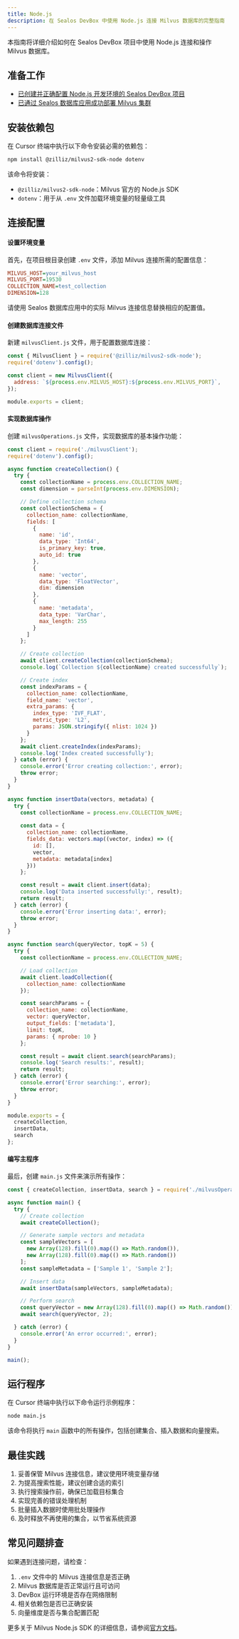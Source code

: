 ```yaml
---
title: Node.js
description: 在 Sealos DevBox 中使用 Node.js 连接 Milvus 数据库的完整指南
---
```


本指南将详细介绍如何在 Sealos DevBox 项目中使用 Node.js 连接和操作 Milvus 数据库。

## 准备工作

- [已创建并正确配置 Node.js 开发环境的 Sealos DevBox 项目](/docs/guides/fundamentals/create-a-project)
- [已通过 Sealos 数据库应用成功部署 Milvus 集群](./)

## 安装依赖包

在 Cursor 终端中执行以下命令安装必需的依赖包：

```bash
npm install @zilliz/milvus2-sdk-node dotenv
```

该命令将安装：

- `@zilliz/milvus2-sdk-node`：Milvus 官方的 Node.js SDK
- `dotenv`：用于从 `.env` 文件加载环境变量的轻量级工具

## 连接配置

<div className='fd-steps [&_h4]:fd-step'>

#### 设置环境变量

首先，在项目根目录创建 `.env` 文件，添加 Milvus 连接所需的配置信息：

```ini title=".env"
MILVUS_HOST=your_milvus_host
MILVUS_PORT=19530
COLLECTION_NAME=test_collection
DIMENSION=128
```

请使用 Sealos 数据库应用中的实际 Milvus 连接信息替换相应的配置值。

#### 创建数据库连接文件

新建 `milvusClient.js` 文件，用于配置数据库连接：

```javascript title="milvusClient.js"
const { MilvusClient } = require('@zilliz/milvus2-sdk-node');
require('dotenv').config();

const client = new MilvusClient({
  address: `${process.env.MILVUS_HOST}:${process.env.MILVUS_PORT}`,
});

module.exports = client;
```

#### 实现数据库操作

创建 `milvusOperations.js` 文件，实现数据库的基本操作功能：

```javascript title="milvusOperations.js"
const client = require('./milvusClient');
require('dotenv').config();

async function createCollection() {
  try {
    const collectionName = process.env.COLLECTION_NAME;
    const dimension = parseInt(process.env.DIMENSION);

    // Define collection schema
    const collectionSchema = {
      collection_name: collectionName,
      fields: [
        {
          name: 'id',
          data_type: 'Int64',
          is_primary_key: true,
          auto_id: true
        },
        {
          name: 'vector',
          data_type: 'FloatVector',
          dim: dimension
        },
        {
          name: 'metadata',
          data_type: 'VarChar',
          max_length: 255
        }
      ]
    };

    // Create collection
    await client.createCollection(collectionSchema);
    console.log(`Collection ${collectionName} created successfully`);

    // Create index
    const indexParams = {
      collection_name: collectionName,
      field_name: 'vector',
      extra_params: {
        index_type: 'IVF_FLAT',
        metric_type: 'L2',
        params: JSON.stringify({ nlist: 1024 })
      }
    };
    await client.createIndex(indexParams);
    console.log('Index created successfully');
  } catch (error) {
    console.error('Error creating collection:', error);
    throw error;
  }
}

async function insertData(vectors, metadata) {
  try {
    const collectionName = process.env.COLLECTION_NAME;
    
    const data = {
      collection_name: collectionName,
      fields_data: vectors.map((vector, index) => ({
        id: [],
        vector,
        metadata: metadata[index]
      }))
    };

    const result = await client.insert(data);
    console.log('Data inserted successfully:', result);
    return result;
  } catch (error) {
    console.error('Error inserting data:', error);
    throw error;
  }
}

async function search(queryVector, topK = 5) {
  try {
    const collectionName = process.env.COLLECTION_NAME;

    // Load collection
    await client.loadCollection({
      collection_name: collectionName
    });

    const searchParams = {
      collection_name: collectionName,
      vector: queryVector,
      output_fields: ['metadata'],
      limit: topK,
      params: { nprobe: 10 }
    };

    const result = await client.search(searchParams);
    console.log('Search results:', result);
    return result;
  } catch (error) {
    console.error('Error searching:', error);
    throw error;
  }
}

module.exports = {
  createCollection,
  insertData,
  search
};
```

#### 编写主程序

最后，创建 `main.js` 文件来演示所有操作：

```javascript title="main.js"
const { createCollection, insertData, search } = require('./milvusOperations');

async function main() {
  try {
    // Create collection
    await createCollection();

    // Generate sample vectors and metadata
    const sampleVectors = [
      new Array(128).fill(0).map(() => Math.random()),
      new Array(128).fill(0).map(() => Math.random())
    ];
    const sampleMetadata = ['Sample 1', 'Sample 2'];

    // Insert data
    await insertData(sampleVectors, sampleMetadata);

    // Perform search
    const queryVector = new Array(128).fill(0).map(() => Math.random());
    await search(queryVector, 2);

  } catch (error) {
    console.error('An error occurred:', error);
  }
}

main();
```

</div>

## 运行程序

在 Cursor 终端中执行以下命令运行示例程序：

```bash
node main.js
```

该命令将执行 `main` 函数中的所有操作，包括创建集合、插入数据和向量搜索。

## 最佳实践

1. 妥善保管 Milvus 连接信息，建议使用环境变量存储
2. 为提高搜索性能，建议创建合适的索引
3. 执行搜索操作前，确保已加载目标集合
4. 实现完善的错误处理机制
5. 批量插入数据时使用批处理操作
6. 及时释放不再使用的集合，以节省系统资源

## 常见问题排查

如果遇到连接问题，请检查：

1. `.env` 文件中的 Milvus 连接信息是否正确
2. Milvus 数据库是否正常运行且可访问
3. DevBox 运行环境是否存在网络限制
4. 相关依赖包是否已正确安装
5. 向量维度是否与集合配置匹配

更多关于 Milvus Node.js SDK 的详细信息，请参阅[官方文档](https://github.com/milvus-io/milvus-sdk-node)。